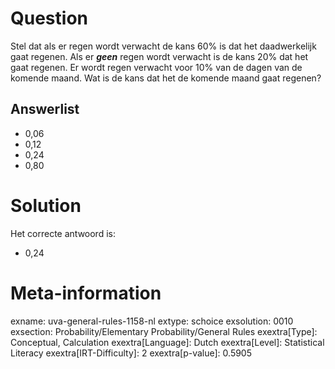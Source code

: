Question
========

Stel dat als er regen wordt verwacht de kans 60% is dat het
daadwerkelijk gaat regenen. Als er ***geen*** regen wordt verwacht is de
kans 20% dat het gaat regenen. Er wordt regen verwacht voor 10% van de
dagen van de komende maand. Wat is de kans dat het de komende maand gaat
regenen?

Answerlist
----------

* 0,06
* 0,12
* 0,24
* 0,80

Solution
========

Het correcte antwoord is: 

* 0,24

Meta-information
================
exname: uva-general-rules-1158-nl
extype: schoice
exsolution: 0010
exsection: Probability/Elementary Probability/General Rules 
exextra[Type]: Conceptual, Calculation
exextra[Language]: Dutch
exextra[Level]: Statistical Literacy
exextra[IRT-Difficulty]: 2
exextra[p-value]: 0.5905
